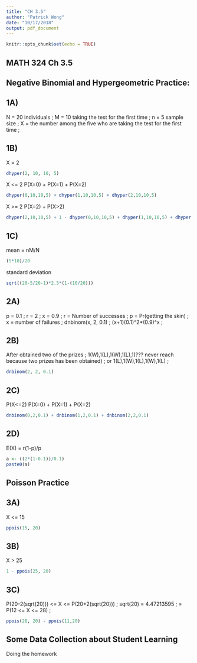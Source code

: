 ```yaml
---
title: "CH 3.5"
author: "Patrick Wong"
date: "10/17/2018"
output: pdf_document
---
```


  ```r
knitr::opts_chunk$set(echo = TRUE)
```

## MATH 324 Ch 3.5


## Negative Binomial and Hypergeometric Practice:

## 1A)

N = 20 individuals ;
M = 10 taking the test for the first time ;
n = 5 sample size ; 
X = the number among the five who are taking the test for the first time ;

## 1B)
X = 2
```r
dhyper(2, 10, 10, 5)
```
X <= 2
P(X=0) + P(X=1) + P(X=2)
```r
dhyper(0,10,10,5) + dhyper(1,10,10,5) + dhyper(2,10,10,5)
```
X >= 2
P(X=2) + P(X>2)
```r
dhyper(2,10,10,5) + 1 - dhyper(0,10,10,5) + dhyper(1,10,10,5) + dhyper(2,10,10,5)
```

## 1C)

mean = nM/N

```r
(5*10)/20
```

standard deviation

```r
sqrt((20-5/20-1)*2.5*(1-(10/20)))
```

## 2A)
p = 0.1 ; 
r = 2 ;
x = 0.9 ;
r = Number of successes ;
p = Pr(getting the skin) ;
x = number of failures ;
dnbinom(x, 2, 0.1) ;
(x+1)(0.1)^2*(0.9)^x ;

## 2B)
After obtained two of the prizes ;
1(W),1(L),1(W),1(L),1(??? never reach because two prizes has been obtained) ;
or 1(L),1(W),1(L),1(W),1(L) ;

```r
dnbinom(2, 2, 0.1)
```

## 2C)
P(X<=2)
P(X=0) + P(X=1) + P(X=2)
```r
dnbinom(0,2,0.1) + dnbinom(1,2,0.1) + dnbinom(2,2,0.1) 
```
## 2D)
E(X) = r(1-p)/p

```r
a <- ((2*(1-0.1))/0.1)
paste0(a)
```

## Poisson Practice

## 3A)
X <= 15

```r
ppois(15, 20)
```

## 3B)
X > 25

```r
1 - ppois(25, 20)
```
## 3C)
P(20-2(sqrt(20))) <= X <= P(20+2(sqrt(20))) ;
sqrt(20) = 4.47213595 ;
= P(12 <= X <= 28) ;  
```r
ppois(28, 20) - ppois(11,20)
```


## Some Data Collection about Student Learning

Doing the homework
